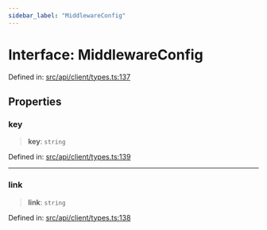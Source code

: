 ```yaml
---
sidebar_label: "MiddlewareConfig"
---
```


# Interface: MiddlewareConfig

Defined in: [src/api/client/types.ts:137](https://github.com/PolymeshAssociation/polymesh-sdk/blob/bee6a2fe7a8ce5db42a6982e793782182cde2153/src/api/client/types.ts#L137)

## Properties

### key

> **key**: `string`

Defined in: [src/api/client/types.ts:139](https://github.com/PolymeshAssociation/polymesh-sdk/blob/bee6a2fe7a8ce5db42a6982e793782182cde2153/src/api/client/types.ts#L139)

***

### link

> **link**: `string`

Defined in: [src/api/client/types.ts:138](https://github.com/PolymeshAssociation/polymesh-sdk/blob/bee6a2fe7a8ce5db42a6982e793782182cde2153/src/api/client/types.ts#L138)
